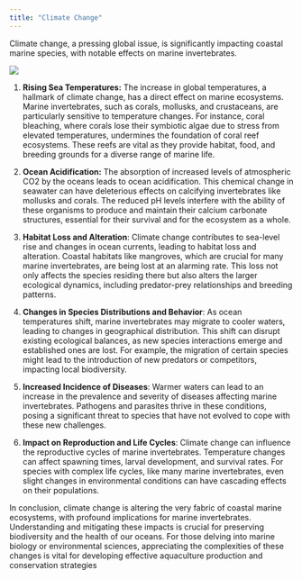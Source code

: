 ```yaml
---
title: "Climate Change"
---
```


Climate change, a pressing global issue, is significantly impacting coastal marine species, with notable effects on marine invertebrates.

![](../img/01-climate.png)

1.  **Rising Sea Temperatures:** The increase in global temperatures, a hallmark of climate change, has a direct effect on marine ecosystems. Marine invertebrates, such as corals, mollusks, and crustaceans, are particularly sensitive to temperature changes. For instance, coral bleaching, where corals lose their symbiotic algae due to stress from elevated temperatures, undermines the foundation of coral reef ecosystems. These reefs are vital as they provide habitat, food, and breeding grounds for a diverse range of marine life.

2.  **Ocean Acidification:** The absorption of increased levels of atmospheric CO2 by the oceans leads to ocean acidification. This chemical change in seawater can have deleterious effects on calcifying invertebrates like mollusks and corals. The reduced pH levels interfere with the ability of these organisms to produce and maintain their calcium carbonate structures, essential for their survival and for the ecosystem as a whole.

3.  **Habitat Loss and Alteration**: Climate change contributes to sea-level rise and changes in ocean currents, leading to habitat loss and alteration. Coastal habitats like mangroves, which are crucial for many marine invertebrates, are being lost at an alarming rate. This loss not only affects the species residing there but also alters the larger ecological dynamics, including predator-prey relationships and breeding patterns.

4.  **Changes in Species Distributions and Behavior**: As ocean temperatures shift, marine invertebrates may migrate to cooler waters, leading to changes in geographical distribution. This shift can disrupt existing ecological balances, as new species interactions emerge and established ones are lost. For example, the migration of certain species might lead to the introduction of new predators or competitors, impacting local biodiversity.

5.  **Increased Incidence of Diseases**: Warmer waters can lead to an increase in the prevalence and severity of diseases affecting marine invertebrates. Pathogens and parasites thrive in these conditions, posing a significant threat to species that have not evolved to cope with these new challenges.

6.  **Impact on Reproduction and Life Cycles**: Climate change can influence the reproductive cycles of marine invertebrates. Temperature changes can affect spawning times, larval development, and survival rates. For species with complex life cycles, like many marine invertebrates, even slight changes in environmental conditions can have cascading effects on their populations.

In conclusion, climate change is altering the very fabric of coastal marine ecosystems, with profound implications for marine invertebrates. Understanding and mitigating these impacts is crucial for preserving biodiversity and the health of our oceans. For those delving into marine biology or environmental sciences, appreciating the complexities of these changes is vital for developing effective aquaculture production and conservation strategies
